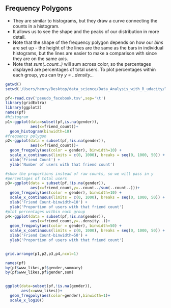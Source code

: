 ## Frequency Polygons

+ They are similar to histograms, but they draw a curve connecting the counts in a histogram.  
+ It allows us to see the shape and the peaks of our distribution in more detail.
+ Note that the shape of the frequency polygon depends on how our *bins* are set up - the height of the lines are the same as the bars in individual histograms, but the lines are easier to make a comparison with since they are on the same axis.
+ Note that *sum(..count..)* will sum across color, so the percentages displayed are percentages of total users. To plot percentages within each group, you can try *y = ..density...*
```r
getwd()
setwd('/Users/henry/Desktop/data_science/Data_Analysis_with_R_udacity/lesson3')

pf<-read.csv('pseudo_facebook.tsv',sep='\t')
library(gridExtra)
library(ggplot2)
names(pf)
#histogram
p1<-ggplot(data=subset(pf,is.na(gender)),
           aes(x=friend_count))+
  geom_histogram(binwidth=10)
#frequency polygon
p2<-ggplot(data = subset(pf,!is.na(gender)),
           aes(x=friend_count))+
  geom_freqpoly(aes(color = gender), binwidth=10) + 
  scale_x_continuous(limits = c(0, 1000), breaks = seq(0, 1000, 50)) + 
  xlab('Friend Count') + 
  ylab('Number of users with that friend count')

#show the proportions instead of raw counts, so we will pass in y
#percentages of total users
p3<-ggplot(data = subset(pf,!is.na(gender)),
           aes(x=friend_count,y=..count../sum(..count..)))+
  geom_freqpoly(aes(color = gender), binwidth=10) + 
  scale_x_continuous(limits = c(0, 1000), breaks = seq(0, 1000, 50)) + 
  xlab('Friend Count-binwidth=10') + 
  ylab('Proportion of users with that friend count')
#plot percentages within each group
p4<-ggplot(data = subset(pf,!is.na(gender)),
           aes(x=friend_count,y=..density..))+
  geom_freqpoly(aes(color = gender), binwidth=50) + 
  scale_x_continuous(limits = c(0, 1000), breaks = seq(0, 1000, 50)) + 
  xlab('Friend Count-binwidth=50') + 
  ylab('Proportion of users with that friend count')


grid.arrange(p1,p2,p3,p4,ncol=1)
```
```r
names(pf)
by(pf$www_likes,pf$gender,summary)
by(pf$www_likes,pf$gender,sum)


ggplot(data=subset(pf,!is.na(gender)),
       aes(x=www_likes))+
  geom_freqpoly(aes(color=gender),binwidth=1)+
  scale_x_log10()
```


